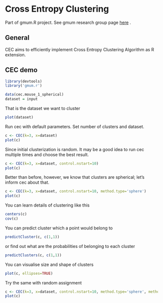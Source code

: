 Cross Entropy Clustering
========================================================

Part of gmum.R project. See gmum research group page [here](http://gmum.ii.uj.edu.pl) .

General
------

CEC aims to efficiently implement Cross Entropy Clustering Algorithm as R extension.

CEC demo
------

```r
library(devtools)
library('gmum.r')

data(cec.mouse_1_spherical)
dataset = input
```
That is the dataset we want to cluster
```r
plot(dataset)
```

Run cec with default parameters. Set number of clusters and dataset.

```r
c <- CEC(k=3, x=dataset)
plot(c)
```

Since initial clusterization is random. It may be a good idea to run cec multiple times and choose the best result.

```r
c <- CEC(k=3, x=dataset, control.nstart=10)
plot(c)
```

Better than before, however, we know that clusters are spherical; let's inform cec about that.

```r
c <- CEC(k=3, x=dataset, control.nstart=10, method.type='sphere')
plot(c)
```

You can learn details of clustering like this

```r
centers(c)
cov(c)
```

You can predict cluster which a point would belong to

```r
predictCluster(c, c(1,1))
```

or find out what are the probabilities of belonging to each cluster

```r
predictClusters(c, c(1,1))
```

You can visualise size and shape of clusters

```r
plot(c, ellipses=TRUE)
```

Try the same with random assignment

```r
c <- CEC(k=3, x=dataset, control.nstart=10, method.type='sphere', method.init='random')
plot(c)
```
